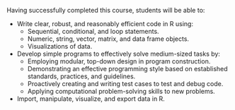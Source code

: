 Having successfully completed this course, students will be able to:

- Write clear, robust, and reasonably efficient code in R using:
    - Sequential, conditional, and loop statements.
    - Numeric, string, vector, matrix, and data frame objects.
    - Visualizations of data.

- Develop simple programs to effectively solve medium-sized tasks by:
    - Employing modular, top-down design in program construction.
    - Demonstrating an effective programming style based on established standards, practices, and guidelines.
    - Proactively creating and writing test cases to test and debug code.
    - Applying computational problem-solving skills to new problems.

- Import, manipulate, visualize, and export data in R.
